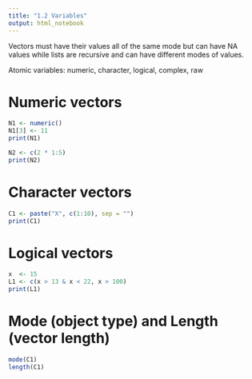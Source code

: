 ```yaml
---
title: "1.2 Variables"
output: html_notebook
---
```


Vectors must have their values all of the same mode but can have NA values while lists are recursive and can have different modes of values. 

Atomic variables: numeric, character, logical, complex, raw

# Numeric vectors
```r
N1 <- numeric()
N1[3] <- 11
print(N1)

N2 <- c(2 * 1:5)
print(N2)
```


# Character vectors
```r
C1 <- paste("X", c(1:10), sep = "")
print(C1)
```


# Logical vectors
```r
x  <- 15
L1 <- c(x > 13 & x < 22, x > 100)
print(L1)
```


# Mode (object type) and Length (vector length)
```r
mode(C1)
length(C1)
```


